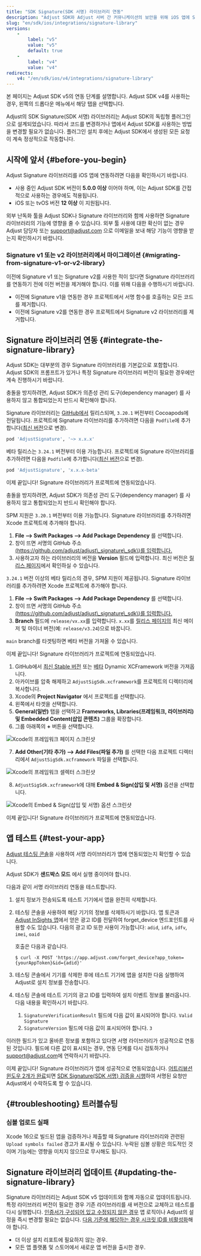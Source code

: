 ```yaml
---
title: "SDK Signature(SDK 서명) 라이브러리 연동"
description: "Adjust SDK와 Adjust 서버 간 커뮤니케이션의 보안을 위해 iOS 앱에 Signature 라이브러리를 추가합니다."
slug: "en/sdk/ios/integrations/signature-library"
versions: 
    - 
        label: "v5"
        value: "v5"
        default: true
    - 
        label: "v4"
        value: "v4"
redirects: 
    v4: "/en/sdk/ios/v4/integrations/signature-library"
---
```

<callout type="note"> 

본 페이지는 Adjust SDK v5의 연동 단계를 설명합니다. Adjust SDK v4를 사용하는 경우, 왼쪽의 드롭다운 메뉴에서 해당 탭을 선택합니다.
</Callout> 

Adjust의 SDK Signature\(SDK 서명\) 라이브러리는 Adjust SDK의 독립형 플러그인으로 설계되었습니다. 따라서 코드를 변경하거나 앱에서 Adjust SDK를 사용하는 방법을 변경할 필요가 없습니다. 플러그인 설치 후에는 Adjust SDK에서 생성된 모든 요청이 계속 정상적으로 작동합니다.

시작에 앞서 \{\#before\-you\-begin\}
------------------------------------

Adjust Signature 라이브러리를 iOS 앱에 연동하려면 다음을 확인하시기 바랍니다.

* 사용 중인 Adjust SDK 버전이 **5\.0\.0 이상** 이어야 하며, 이는 Adjust SDK를 간접적으로 사용하는 경우에도 적용됩니다.
* iOS 또는 tvOS 버전 **12 이상** 이 지원됩니다. 

<callout type="important"> 

외부 난독화 툴을 Adjust SDK나 Signature 라이브러리와 함께 사용하면 Signature 라이브러리의 기능에 영향을 줄 수 있습니다. 외부 툴 사용에 대한 확신이 없는 경우 Adjust 담당자 또는 [support@adjust.com](mailto:support@adjust.com) 으로 이메일을 보내 해당 기능이 영향을 받는지 확인하시기 바랍니다.
</Callout> 

### Signature v1 또는 v2 라이브러리에서 마이그레이션 \{\#migrating\-from\-signature\-v1\-or\-v2\-library\}

이전에 Signature v1 또는 Signature v2를 사용한 적이 있다면 Signature 라이브러리를 연동하기 전에 이전 버전을 제거해야 합니다. 이를 위해 다음을 수행하시기 바랍니다.

* 이전에 Signature v1을 연동한 경우 프로젝트에서 서명 함수를 호출하는 모든 코드를 제거합니다.
* 이전에 Signature v2를 연동한 경우 프로젝트에서 Signature v2 라이브러리를 제거합니다.

Signature 라이브러리 연동 \{\#integrate\-the\-signature\-library\}
-----------------------------------------------------------------

<callout type="note"> 

Adjust SDK는 대부분의 경우 Signature 라이브러리를 기본값으로 포함합니다. Adjust SDK의 프롬프트가 있거나 특정 Signature 라이브러리 버전이 필요한 경우에만 계속 진행하시기 바랍니다.
</Callout> <tabs> <tab title="Cocoapods" sync="cocoapods"> <callout type="important"> 

충돌을 방지하려면, Adjust SDK가 의존성 관리 도구\(dependency manager\) 를 사용하지 않고 통합되었는지 반드시 확인해야 합니다.
</Callout> 

Signature 라이브러리는 [GitHub에서](https://github.com/adjust/adjust_signature_sdk/releases/) 릴리스되며, `3.20.1` 버전부터 Cocoapods에 전달됩니다. 프로젝트에 Signature 라이브러리를 추가하려면 다음을 `Podfile`에 추가합니다\([최신 버전](https://github.com/adjust/adjust_signature_sdk/releases/latest)으로 변경\).

```ruby
pod 'AdjustSignature', '~> x.x.x'
```

베타 릴리스는 `3.24.1` 버전부터 이용 가능합니다. 프로젝트에 Signature 라이브러리를 추가하려면 다음을 `Podfile`에 추가합니다\([최신 버전](https://github.com/adjust/adjust_signature_sdk/releases)으로 변경\).

```ruby
pod 'AdjustSignature', 'x.x.x-beta'
```

이제 끝입니다\! Signature 라이브러리가 프로젝트에 연동되었습니다.
</Tab> <tab title="Swift 패키지 매니저" sync="swift-package-manager"> <callout type="important"> 

충돌을 방지하려면, Adjust SDK가 의존성 관리 도구\(dependency manager\) 를 사용하지 않고 통합되었는지 반드시 확인해야 합니다.
</Callout> 

SPM 지원은 `3.20.1` 버전부터 이용 가능합니다. Signature 라이브러리를 추가하려면 Xcode 프로젝트에 추가해야 합니다.

1. **File \-\-> Swift Packages \-\-> Add Package Dependency** 를 선택합니다.
2. 창이 뜨면 서명의 GitHub 주소[\(https://github.com/adjust/adjust\_signature\_sdk\)를 입력합니다.](https://github.com/adjust/adjust_signature_sdk)
3. 사용하고자 하는 라이브러리의 버전을 **Version** 필드에 입력합니다. 최신 버전은 [릴리스 페이지](https://github.com/adjust/adjust_signature_sdk/releases/latest)에서 확인하실 수 있습니다.

`3.24.1` 버전 이상의 베타 릴리스의 경우, SPM 지원이 제공됩니다. Signature 라이브러리를 추가하려면 Xcode 프로젝트에 추가해야 합니다.

1. **File \-\-> Swift Packages \-\-> Add Package Dependency** 를 선택합니다.
2. 창이 뜨면 서명의 GitHub 주소[\(https://github.com/adjust/adjust\_signature\_sdk\)를 입력합니다.](https://github.com/adjust/adjust_signature_sdk)
3. **Branch** 필드에 `release/vx.xx`를 입력합니다. `x.xx`를 [릴리스 페이지의](https://github.com/adjust/adjust_signature_sdk/releases) 최신 메이저 및 마이너 버전\(예: `release/v3.24`\)으로 바꿉니다.

<callout type="note"> 

`main` branch를 타겟팅하면 베타 버전을 가져올 수 있습니다.
</Callout> 

이제 끝입니다\! Signature 라이브러리가 프로젝트에 연동되었습니다.
</Tab> <tab title="수동 연동" sync="manual-integration"> 

1. GitHub에서 [최신 Stable 버전](https://github.com/adjust/adjust_signature_sdk/releases/latest) 또는 [베타](https://github.com/adjust/adjust_signature_sdk/releases) Dynamic XCFramework 버전을 가져옵니다.
2. 아카이브를 압축 해제하고 `AdjustSigSdk.xcframework`를 프로젝트의 디렉터리에 복사합니다.
3. Xcode의 **Project Navigator** 에서 프로젝트를 선택합니다.
4. 왼쪽에서 타겟을 선택합니다.
5. **General\(일반\)** 탭을 선택하고 **Frameworks, Libraries\(프레임워크, 라이브러리\) 및 Embedded Content\(삽입 콘텐츠\)** 그룹을 확장합니다.
6. 그룹 아래쪽의 **\+** 버튼을 선택합니다.

![Xcode의 프레임워크 페이지 스크린샷](@images/sig-v3/xcode-frameworks.png)

7. **Add Other\(기타 추가\) \-\-> Add Files\(파일 추가\)** 를 선택한 다음 프로젝트 디렉터리에서 `AdjustSigSdk.xcframework` 파일을 선택합니다.

![Xcode의 프레임워크 셀렉터 스크린샷](@images/sig-v3/xcode-select-framework.png)

8. `AdjustSigSdk.xcframework`에 대해 **Embed & Sign\(삽입 및 서명\)** 옵션을 선택합니다.

![Xcode의 Embed & Sign(삽입 및 서명) 옵션 스크린샷](@images/sig-v3/xcode-embed-sign.png)

이제 끝입니다\! Signature 라이브러리가 프로젝트에 연동되었습니다.
</Tab> </Tabs> 

앱 테스트 \{\#test\-your\-app\}
--------------------------------

[Adjust 테스팅 콘솔](https://help.adjust.com/en/article/testing-console)을 사용하여 서명 라이브러리가 앱에 연동되었는지 확인할 수 있습니다.
<callout type="important"> 

Adjust SDK가 **샌드박스 모드** 에서 실행 중이어야 합니다.
</Callout> 

다음과 같이 서명 라이브러리 연동을 테스트합니다.

1. 설치 정보가 전송되도록 테스트 기기에서 앱을 완전히 삭제합니다.

2. 테스팅 콘솔을 사용하여 해당 기기의 정보를 삭제하시기 바랍니다. 앱 토큰과 [Adjust InSights 앱](https://apps.apple.com/us/app/adjust-insights/id1125517808)에서 얻은 광고 ID를 전달하여 forget\_device 엔드포인트를 사용할 수도 있습니다. 다음의 광고 ID 또한 사용이 가능합니다: `adid`, `idfa`, `idfv`, `imei`, `oaid`

   호출은 다음과 같습니다.

   ```console
   $ curl -X POST 'https://app.adjust.com/forget_device?app_token={yourAppToken}&id={adid}'
   ```

3. 테스팅 콘솔에서 기기를 삭제한 후에 테스트 기기에 앱을 설치한 다음 실행하여 Adjust로 설치 정보를 전송합니다.

4. 테스팅 콘솔에 테스트 기기의 광고 ID를 입력하여 설치 이벤트 정보를 불러옵니다. 다음 내용을 확인하시기 바랍니다.

   1. `SignatureVerificationResult` 필드에 다음 값이 표시되어야 합니다. `Valid Signature`
   2. `SignatureVersion` 필드에 다음 값이 표시되어야 합니다. `3`

이러한 필드가 있고 올바른 정보를 포함하고 있다면 서명 라이브러리가 성공적으로 연동된 것입니다. 필드에 다른 값이 표시되는 경우, 연동 단계를 다시 검토하거나 [support@adjust.com](mailto:support@adjust.com)에 연락하시기 바랍니다. 

이제 끝입니다\! Signature 라이브러리가 앱에 성공적으로 연동되었습니다. [어트리뷰션 윈도우 2개가 완료](https://help.adjust.com/en/article/attribution-windows)되면 [SDK Signature\(SDK 서명\) 검증을 시행](https://help.adjust.com/en/article/sdk-signature#enforce-signature-validation)하여 서명된 요청만 Adjust에서 수락하도록 할 수 있습니다.

\{\#troubleshooting\} 트러블슈팅
------------------------------

### 심볼 업로드 실패

Xcode 16으로 빌드된 앱을 검증하거나 제출할 때 Signature 라이브러리와 관련된 `Upload symbols failed` 경고가 표시될 수 있습니다. 누락된 심볼 상황은 의도적인 것이며 기능에는 영향을 미치지 않으므로 무시해도 됩니다.

Signature 라이브러리 업데이트 \{\#updating\-the\-signature\-library\}
------------------------------------------------------------------

Signature 라이브러리는 Adjust SDK v5 업데이트와 함께 자동으로 업데이트됩니다. 특정 라이브러리 버전이 필요한 경우 기존 라이브러리를 새 버전으로 교체하고 테스트를 다시 실행합니다. [인증서가 구성되어 있고 수정되지 않은 경우](https://help.adjust.com/en/article/sdk-signature#manage-your-certificate-fingerprints) 앱 로직이나 Adjust의 설정을 즉시 변경할 필요는 없습니다. [다음 기준에 해당하는 경우 시크릿 ID를 비활성화](https://help.adjust.com/en/article/sdk-signature#manage-your-secret-ids)해야 합니다.

* 더 이상 설치 리포트에 필요하지 않는 경우.
* 모든 앱 플랫폼 및 스토어에서 새로운 앱 버전을 출시한 경우.

